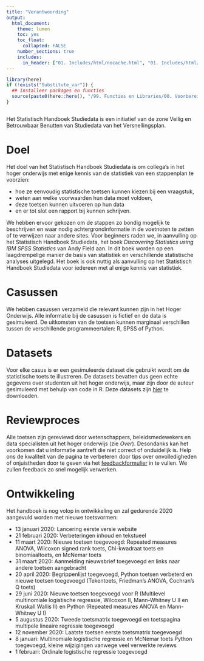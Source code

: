 ```yaml
---
title: "Verantwoording"
output:
  html_document:
    theme: lumen
    toc: yes
    toc_float: 
      collapsed: FALSE 
    number_sections: true
    includes:
      in_header: ["01. Includes/html/nocache.html", "01. Includes/html/favicon.html", "01. Includes/html/analytics.html"] 
---
```

<!-- ## CLOSEDBLOK: Functies.R -->
```r
library(here)
if (!exists("Substitute_var")) {
  ## Installeer packages en functies
  source(paste0(here::here(), "/99. Functies en Libraries/00. Voorbereidingen.R"), echo = FALSE)
}
```
<!-- ## /CLOSEDBLOK: Functies.R -->

<style>
`r htmltools::includeHTML(paste0(here::here(),"/01. Includes/css/Stylesheet_SHHO.css"))`
</style>

<!-- ## CLOSEDBLOK: Header.R -->
```r
```
<!-- ## /CLOSEDBLOK: Header.R -->

Het Statistisch Handboek Studiedata is een initiatief van de zone Veilig en Betrouwbaar Benutten van Studiedata van het Versnellingsplan. 

# Doel
Het doel van het Statistisch Handboek Studiedata is om collega's in het hoger onderwijs met enige kennis van de statistiek van een stappenplan te voorzien:

* hoe ze eenvoudig statistische toetsen kunnen kiezen bij een vraagstuk, 
* weten aan welke voorwaarden hun data moet voldoen, 
* deze toetsen kunnen uitvoeren op hun data 
* en er tot slot een rapport bij kunnen schrijven. 

We hebben ervoor gekozen om de stappen zo bondig mogelijk te beschrijven en waar nodig achtergrondinformatie in de voetnoten te zetten of te verwijzen naar andere sites. Voor beginners raden we, in aanvulling op het Statistisch Handboek Studiedata, het boek *Discovering Statistics using IBM SPSS Statistics* van Andy Field aan. In dit boek worden op een laagdrempelige manier de basis van statistiek en verschillende statistische analyses uitgelegd. Het boek is ook nuttig als aanvulling op het Statistisch Handboek Studiedata voor iedereen met al enige kennis van statistiek.

# Casussen
We hebben casussen verzameld die relevant kunnen zijn in het Hoger Onderwijs. Alle informatie bij de casussen is fictief en de data is gesimuleerd. De uitkomsten van de toetsen kunnen marginaal verschillen tussen de verschillende programmeertalen: R, SPSS of Python. 

# Datasets
Voor elke casus is er een gesimuleerde dataset die gebruikt wordt om de statistische toets te illustreren. De datasets bevatten dus geen echte gegevens over studenten uit het hoger onderwijs, maar zijn door de auteur gesimuleerd met behulp van code in R. Deze datasets zijn <a href="Datasets_zipbestand" download>hier</a> te downloaden.

# Reviewproces
Alle toetsen zijn gereviewd door wetenschappers, beleidsmedewekers en data specialisten uit het hoger onderwijs (zie *Over*). Desondanks kan het voorkomen dat u informatie aantreft die niet correct of onduidelijk is. Help ons de kwaliteit van de pagina te verbeteren door tips over onvolledigheden of onjuistheden door te geven via het [feedbackformulier](https://docs.google.com/forms/d/1UQcCVTNLpVAg7vSffJCPkBCklsfMlGB0QxyxLDgqosI/edit) in te vullen. We zullen feedback zo snel mogelijk verwerken.

# Ontwikkeling
Het handboek is nog volop in ontwikkeling en zal gedurende 2020 aangevuld worden met nieuwe toetsvormen:

* 13 januari 2020: Lancering eerste versie website
* 21 februari 2020: Verbeteringen inhoud en tekstueel
* 11 maart 2020: Nieuwe toetsen toegevoegd: Repeated measures ANOVA, Wilcoxon signed rank toets, Chi-kwadraat toets en binomiaaltoets, en McNemar toets
* 31 maart 2020: Aanmelding nieuwsbrief toegevoegd en links naar andere toetsen aangebracht
* 20 april 2020: Begrippenlijst toegevoegd, Python toetsen verbeterd en nieuwe toetsen toegevoegd (Tekentoets, Friedman's ANOVA, Cochran's Q toets)
* 29 juni 2020: Nieuwe toetsen toegevoegd voor R (Multilevel multinomiale logistische regressie, Wilcoxon II, Mann-Whitney U II en Kruskall Wallis II) en Python (Repeated measures ANOVA en Mann-Whitney U I)
* 5 augustus 2020: Tweede toetsmatrix toegevoegd en toetspagina multipele lineaire regressie toegevoegd
* 12 november 2020: Laatste toetsen eerste toetsmatrix toegevoegd
* 8 januari: Multinomiale logistische regressie en McNemar toets Python toegevoegd, kleine wijzigingen vanwege veel verwerkte reviews
* 1 februari: Ordinale logistische regressie toegevoegd

<!-- ## CLOSEDBLOK: Footer.R -->
```r
```
<!-- ## /CLOSEDBLOK: Footer.R -->
